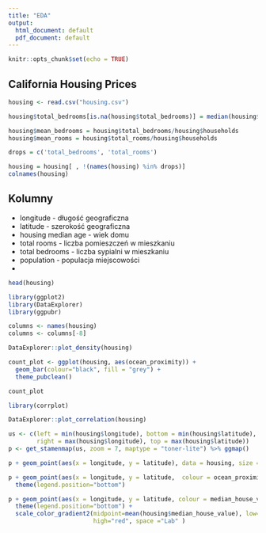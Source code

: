 ```yaml
---
title: "EDA"
output:
  html_document: default
  pdf_document: default
---
```


```r
knitr::opts_chunk$set(echo = TRUE)
```

## California Housing Prices

```r
housing <- read.csv("housing.csv")

housing$total_bedrooms[is.na(housing$total_bedrooms)] = median(housing$total_bedrooms , na.rm = TRUE)

housing$mean_bedrooms = housing$total_bedrooms/housing$households
housing$mean_rooms = housing$total_rooms/housing$households

drops = c('total_bedrooms', 'total_rooms')

housing = housing[ , !(names(housing) %in% drops)]
colnames(housing)
```
## Kolumny

* longitude - długość geograficzna 
* latitude - szerokość geograficzna 
* housing median age - wiek domu
* total rooms - liczba pomieszczeń w mieszkaniu
* total bedrooms - liczba sypialni w mieszkaniu
* population - populacja miejscowości 
* 

```r
head(housing)
```

```r
library(ggplot2)
library(DataExplorer)
library(ggpubr)

columns <- names(housing)
columns <- columns[-8]

DataExplorer::plot_density(housing)

count_plot <- ggplot(housing, aes(ocean_proximity)) +
  geom_bar(colour="black", fill = "grey") +
  theme_pubclean()

count_plot

```

```r
library(corrplot)

DataExplorer::plot_correlation(housing)

```

```r
us <- c(left = min(housing$longitude), bottom = min(housing$latitude), 
        right = max(housing$longitude), top = max(housing$latitude))
p <- get_stamenmap(us, zoom = 7, maptype = "toner-lite") %>% ggmap() 

p + geom_point(aes(x = longitude, y = latitude), data = housing, size = 0.5, color = "red")

p + geom_point(aes(x = longitude, y = latitude,  colour = ocean_proximity), data = housing, size = 0.5) + 
  theme(legend.position="bottom") 

p + geom_point(aes(x = longitude, y = latitude, colour = median_house_value), data = housing, alpha=0.25, size = 0.75) + 
  theme(legend.position="bottom") + 
  scale_color_gradient2(midpoint=mean(housing$median_house_value), low="green", mid="yellow",
                        high="red", space ="Lab" )
```

